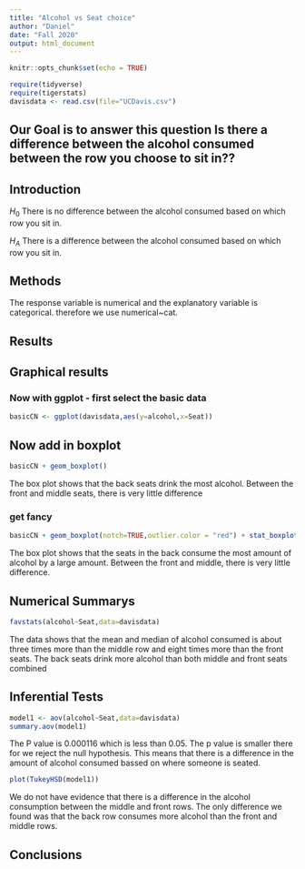 ```yaml
---
title: "Alcohol vs Seat choice"
author: "Daniel"
date: "Fall 2020"
output: html_document
---
```


```r
knitr::opts_chunk$set(echo = TRUE)
```

```r
require(tidyverse)
require(tigerstats)
davisdata <- read.csv(file="UCDavis.csv")
```
## Our Goal is to answer this question Is there a difference between the alcohol consumed between the row you choose to sit in??

## Introduction

$H_0$ There is no difference between the alcohol consumed based on which row you sit in.

$H_A$ There is a difference between the alcohol consumed based on which row you sit in.

## Methods

The response variable is numerical and the explanatory variable is categorical. therefore we use numerical~cat. 

## Results

## Graphical results

### Now with ggplot - first select the basic data

```r
basicCN <- ggplot(davisdata,aes(y=alcohol,x=Seat))
```
## Now add in boxplot

```r
basicCN + geom_boxplot()
```
  
  The box plot shows that the back seats drink the most alcohol. Between the front and middle seats, there is very little difference
  
### get fancy  

```r
basicCN + geom_boxplot(notch=TRUE,outlier.color = "red") + stat_boxplot(geom ='errorbar') + labs(title="Fancy notch boxplot \n with 2 lines")
```

The box plot shows that the seats in the back consume the most amount of alcohol by a large amount. Between the front and middle, there is very little difference.

## Numerical Summarys 


```r
favstats(alcohol~Seat,data=davisdata)
```

The data shows that the mean and median of alcohol consumed is about three times more than the middle row and eight times more than the front seats. The back seats drink more alcohol than both middle and front seats combined

## Inferential Tests

```r
model1 <- aov(alcohol~Seat,data=davisdata)
summary.aov(model1)
```
The P value is 0.000116 which is less than 0.05. The p value is smaller there for we reject the null hypothesis. This means that there is a difference in the amount of alcohol consumed bassed on where someone is seated.

```r
plot(TukeyHSD(model1))
```

We do not have evidence that there is a difference in the alcohol consumption between the middle and front rows. The only difference we found was that the back row consumes more alcohol than the front and middle rows.

## Conclusions


